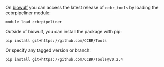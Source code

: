 
On [biowulf](https://hpc.nih.gov/) you can access the latest release of `ccbr_tools` by loading the ccbrpipeliner module:

```sh
module load ccbrpipeliner
```

Outside of biowulf, you can install the package with pip:

```sh
pip install git+https://github.com/CCBR/Tools
```

Or specify any tagged version or branch:

```sh
pip install git+https://github.com/CCBR/Tools@v0.2.4
```
